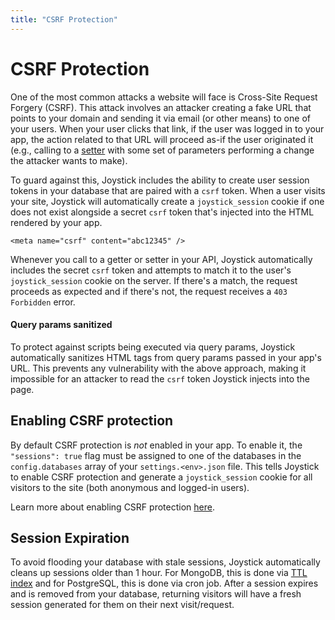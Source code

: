 ```yaml
---
title: "CSRF Protection"
---
```


# CSRF Protection

One of the most common attacks a website will face is Cross-Site Request Forgery (CSRF). This attack involves an attacker creating a fake URL that points to your domain and sending it via email (or other means) to one of your users. When your user clicks that link, if the user was logged in to your app, the action related to that URL will proceed as-if the user originated it (e.g., calling to a [setter](node/app/api/setters) with some set of parameters performing a change the attacker wants to make).

To guard against this, Joystick includes the ability to create user session tokens in your database that are paired with a `csrf` token. When a user visits your site, Joystick will automatically create a `joystick_session` cookie if one does not exist alongside a secret `csrf` token that's injected into the HTML rendered by your app.

    <meta name="csrf" content="abc12345" />
    

Whenever you call to a getter or setter in your API, Joystick automatically includes the secret `csrf` token and attempts to match it to the user's `joystick_session` cookie on the server. If there's a match, the request proceeds as expected and if there's not, the request receives a `403 Forbidden` error.

#### Query params sanitized

To protect against scripts being executed via query params, Joystick automatically sanitizes HTML tags from query params passed in your app's URL. This prevents any vulnerability with the above approach, making it impossible for an attacker to read the `csrf` token Joystick injects into the page.

## Enabling CSRF protection

By default CSRF protection is _not_ enabled in your app. To enable it, the `"sessions": true` flag must be assigned to one of the databases in the `config.databases` array of your `settings.<env>.json` file. This tells Joystick to enable CSRF protection and generate a `joystick_session` cookie for all visitors to the site (both anonymous and logged-in users).

Learn more about enabling CSRF protection [here](databases/sessions).

## Session Expiration

To avoid flooding your database with stale sessions, Joystick automatically cleans up sessions older than 1 hour. For MongoDB, this is done via [TTL index](https://www.mongodb.com/docs/manual/core/index-ttl/) and for PostgreSQL, this is done via cron job. After a session expires and is removed from your database, returning visitors will have a fresh session generated for them on their next visit/request.
